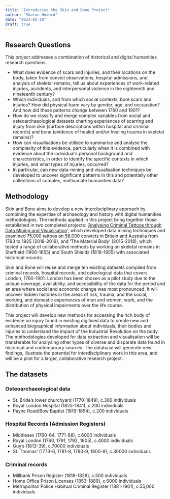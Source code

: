 ```yaml
---
title: "Introducing the Skin and Bone Project"
author: "Sharon Howard"
date: "2023-02-10"
draft: true
---
```



  
## Research Questions

This project addresses a combination of historical and digital humanities research questions.

- What does evidence of scars and injuries, and their locations on the body, taken from convict observations, hospital admissions, and analysis of skeletal remains, tell us about experiences of work-related injuries, accidents, and interpersonal violence in the eighteenth and nineteenth century?
- Which individuals, and from which social contexts, bore scars and injuries? How did physical harm vary by gender, age, and occupation? And how did these patterns change between 1760 and 1901?
- How do we classify and merge complex variables from social and osteoarchaeological datasets charting experiences of scarring and injury from skin (surface descriptions within hospital and criminal records) and bone (evidence of healed and/or healing trauma in skeletal remains)?
- How can visualisations be utilised to summarise and analyse the complexity of this evidence, particularly when it is combined with evidence about the individual's personal background and characteristics, in order to identify the specific contexts in which injuries, and what types of injuries, occurred?
- In particular, can new data-mining and visualisation techniques be developed to uncover significant patterns in this and potentially other collections of complex, multivariate humanities data?

## Methodology

Skin and Bone aims to develop a new interdisciplinary approach by combining the expertise of archaeology and history with digital humanities methodologies. The methods applied in this project bring together those established in two completed projects: '[Analysing Criminal Tattoos through Data Mining and Visualisation](https://criminaltattoos.github.io/)', which developed data mining techniques and examined 75,000 tattoos on 58,000 convicts in Britain and Australia from 1793 to 1925 (2018-2019), and 'The Material Body' (2015-2018), which tested a range of collaborative methods by working on skeletal remains in Sheffield (1806-1855) and South Shields (1818-1855) with associated historical records.

Skin and Bone will reuse and merge ten existing datasets compiled from criminal records, hospital records, and osteological data that covers London, 1760-1901. London has been chosen as a pilot study due to the unique coverage, availability, and accessibility of the data for the period and an area where social and economic change was most pronounced. It will uncover hidden histories in the areas of risk, trauma, and the social, working, and domestic experiences of men and women, work, and the distribution of physical impairments over the life course.

This project will develop new methods for accessing the rich body of evidence on injury found in existing digitised data to create new and enhanced biographical information about individuals, their bodies and injuries to understand the impact of the Industrial Revolution on the body. The methodologies developed for data extraction and visualisation will be transferable for analysing other types of diverse and disparate data found in historical and contemporary sources. The database will generate new findings, illustrate the potential for interdisciplinary work in this area, and will be a pilot for a larger, collaborative research project.


## The datasets

### Osteoarchaeological data

- St. Bride's lower churchyard (1770-1849), c.300 individuals
- Royal London Hospital (1825-1841), c.200 individuals
- Payne Road/Bow Baptist (1816-1854), c.200 individuals

### Hospital Records (Admission Registers)

- Middlesex (1760-64, 1771-88), c.6000 individuals
- Royal London (1760, 1791, 1792, 1805), c.4000 individuals
- Guy's (1813-39), c.70000 individuals
- St. Thomas' (1773-6, 1781-9, 1790-9, 1800-9), c.30000 individuals

### Criminal records

- Millbank Prison Register (1816-1828), c.500 individuals
- Home Office Prison Licenses (1853-1889), c.6000 individuals
- Metropolitan Police Habitual Criminal Register (1881-1901), c.55,000 individuals
